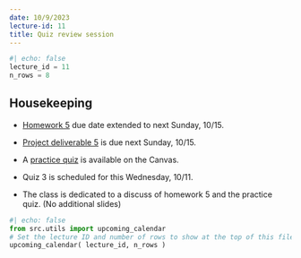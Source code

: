```yaml
---
date: 10/9/2023
lecture-id: 11
title: Quiz review session
---
```


```python
#| echo: false
lecture_id = 11
n_rows = 8
```

## Housekeeping

- [Homework 5](https://virginiacommonwealth.instructure.com/courses/85746/assignments/732261) due date extended to next Sunday, 10/15.
- [Project deliverable 5](https://virginiacommonwealth.instructure.com/courses/85746/assignments/725440) is due next Sunday, 10/15.
- A [practice quiz](https://virginiacommonwealth.instructure.com/courses/85746/quizzes/175828) is available on the Canvas.
- Quiz 3 is scheduled for this Wednesday, 10/11.


- The class is dedicated to a discuss of homework 5 and the practice quiz. (No additional slides)

```python
#| echo: false
from src.utils import upcoming_calendar
# Set the lecture ID and number of rows to show at the top of this file!
upcoming_calendar( lecture_id, n_rows )
```